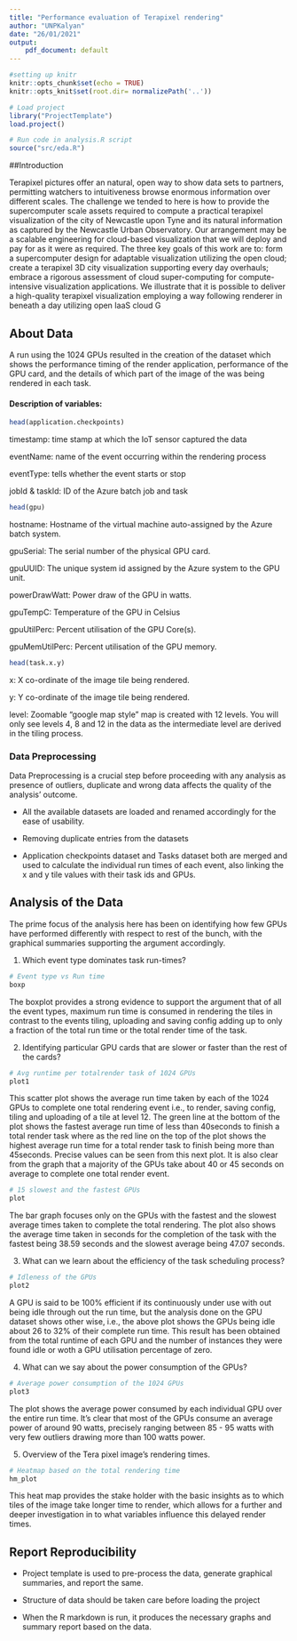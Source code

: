 ```yaml
---
title: "Performance evaluation of Terapixel rendering"
author: "UNPKalyan"
date: "26/01/2021"
output:
    pdf_document: default
---
```


```r
#setting up knitr
knitr::opts_chunk$set(echo = TRUE)
knitr::opts_knit$set(root.dir= normalizePath('..'))
```

```r
# Load project
library("ProjectTemplate")
load.project()

# Run code in analysis.R script
source("src/eda.R")
```

##Introduction

Terapixel pictures offer an natural, open way to show data sets to partners, permitting watchers to intuitiveness browse enormous information over different scales. The challenge we tended to here is how to provide the supercomputer scale assets required to compute a practical terapixel visualization of the city of Newcastle upon Tyne and its natural information as captured by the Newcastle Urban Observatory. Our arrangement may be a scalable engineering for cloud-based visualization that we will deploy and pay for as it were as required. The three key goals of this work are to: form a supercomputer design for adaptable visualization utilizing the open cloud; create a terapixel 3D city visualization supporting every day overhauls; embrace a rigorous assessment of cloud super-computing for compute-intensive visualization applications. We illustrate that it is possible to deliver a high-quality terapixel visualization employing a way following renderer in beneath a day utilizing open IaaS cloud G

## About Data

A run using the 1024 GPUs resulted in the creation of the dataset which shows the performance timing of the render application, performance of the GPU card, and the details of which part of the image of the was being rendered in each task.

#### Description of variables:

```r
head(application.checkpoints)
```


timestamp: time stamp at which the IoT sensor captured the data

eventName: name of the event occurring within the rendering process

eventType: tells whether the event starts or stop

jobId & taskId: ID of the Azure batch job and task


```r
head(gpu)
```

hostname: Hostname of the virtual machine auto-assigned by the Azure batch system.

gpuSerial: The serial number of the physical GPU card.

gpuUUID: The unique system id assigned by the Azure system to the GPU unit.

powerDrawWatt: Power draw of the GPU in watts.

gpuTempC: Temperature of the GPU in Celsius

gpuUtilPerc: Percent utilisation of the GPU Core(s).

gpuMemUtilPerc: Percent utilisation of the GPU memory.


```r
head(task.x.y)
```

x: X co-ordinate of the image tile being rendered.

y: Y co-ordinate of the image tile being rendered.

level: Zoomable "google map style" map is created with 12 levels. You will only see levels 4, 8 and 12 in the data as the intermediate level are derived in the tiling process.

### Data Preprocessing

Data Preprocessing is a crucial step before proceeding with any analysis as presence of outliers, duplicate and wrong data affects the quality of the analysis' outcome.

* All the available datasets are loaded and renamed accordingly for the ease of usability.

* Removing duplicate entries from the datasets

* Application checkpoints dataset and Tasks dataset both are merged and used to calculate the individual run times of each event, also linking the x and y tile values with their task ids and GPUs.


## Analysis of the Data

The prime focus of the analysis here has been on identifying how few GPUs have performed differently with respect to rest of the bunch, with the graphical summaries supporting the argument accordingly.

1. Which event type dominates task run-times?

```r
# Event type vs Run time
boxp
```

The boxplot provides a strong evidence to support the argument that of all the event types, maximum run time is consumed in rendering the tiles in contrast to the events tiling, uploading and saving config adding up to only a fraction of the total run time or the total render time of the task.

2. Identifying particular GPU cards that are slower or faster than the rest of the cards?

```r
# Avg runtime per totalrender task of 1024 GPUs
plot1
```

This scatter plot shows the average run time taken by each of the 1024 GPUs to complete one total rendering event i.e., to render, saving config, tiling and uploading of a tile at level 12. The green line at the bottom of the plot shows the fastest average run time of less than 40seconds to finish a total render task where as the red line on the top of the plot shows the highest average run time for a total render task to finish being more than 45seconds. Precise values can be seen from this next plot. It is also clear from the graph that a majority of the GPUs take about 40 or 45 seconds on average to complete one total render event.

```r
# 15 slowest and the fastest GPUs
plot
```

The bar graph focuses only on the GPUs with the fastest and the slowest average times taken to complete the total rendering. The plot also shows the average time taken in seconds for the completion of the task with the fastest being 38.59 seconds and the slowest average being 47.07 seconds.

3. What can we learn about the efficiency of the task scheduling process?

```r
# Idleness of the GPUs
plot2
```
A GPU is said to be 100% efficient if its continuously under use with out being idle through out the run time, but the analysis done on the GPU dataset shows other wise, i.e., the above plot shows the GPUs being idle about 26 to 32% of their complete run time. This result has been obtained from the total runtime of each GPU and the number of instances they were found idle or woth a GPU utilisation percentage of zero.

4. What can we say about the power consumption of the GPUs?

```r
# Average power consumption of the 1024 GPUs
plot3
```

The plot shows the average power consumed by each individual GPU over the entire run time. It's clear that most of the GPUs consume an average power of around 90 watts, precisely ranging between 85 - 95 watts with very few outliers drawing more than 100 watts power.

\newpage

5. Overview of the Tera pixel image's rendering times.

```r
# Heatmap based on the total rendering time
hm_plot
```

This heat map provides the stake holder with the basic insights as to which tiles of the image take longer time to render, which allows for a further and deeper investigation in to what variables influence this delayed render times.

## Report Reproducibility

* Project template is used to pre-process the data, generate graphical summaries, and report the same.

* Structure of data should be taken care before loading the project

* When the R markdown is run, it produces the necessary graphs and summary report based on the data.
